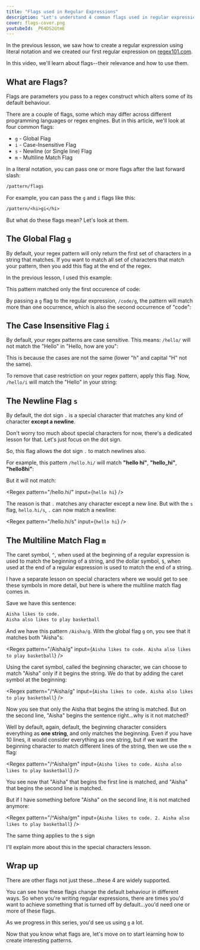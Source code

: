```yaml
---
title: "Flags used in Regular Expressions"
description: "Let's understand 4 common flags used in regular expressions"
cover: flags-cover.png
youtubeId: _P64DS2GtmE
---
```


In the previous lesson, we saw how to create a regular expression using literal notation and we created our first regular expression on [regex101.com](https://regex101.com).

In this video, we'll learn about flags--their relevance and how to use them.

## What are Flags?

Flags are parameters you pass to a regex construct which alters some of its default behaviour.

There are a couple of flags, some which may differ across different programming languages or regex engines. But in this article, we'll look at four common flags:

- `g` - Global Flag
- `i` - Case-Insensitive Flag
- `s` - Newline (or Single line) Flag
- `m` - Multiline Match Flag

In a literal notation, you can pass one or more flags after the last forward slash:

```txt
/pattern/flags
```

For example, you can pass the `g` and `i` flags like this:

```txt
/pattern/<hi>gi</hi>
```

But what do these flags mean? Let's look at them.

## The Global Flag `g`

By default, your regex pattern will only return the first set of characters in a string that matches. If you want to match all set of characters that match your pattern, then you add this flag at the end of the regex.

In the previous lesson, I used this example:

<Regex
  pattern="/code/"
  input="my channel is deeecode, and I make videos on code"
  type='validate'
/>

This pattern matched only the first occurence of code:

By passing a `g` flag to the regular expression, `/code/g`, the pattern will match more than one occurrence, which is also the second occurrence of "code":

<Regex
  pattern="/code/g"
  input="my channel is deeecode, and I make videos on code"
/>

## The Case Insensitive Flag `i`

By default, your regex patterns are case sensitive. This means: `/hello/` will not match the "Hello" in "Hello, how are you":

<Regex pattern="/hello/" input="Hello, how are you" />

This is because the cases are not the same (lower "h" and capital "H" not the same).

To remove that case restriction on your regex pattern, apply this flag. Now, `/hello/i` will match the "Hello" in your string:

<Regex pattern="/hello/i" input="Hello, how are you" />

## The Newline Flag `s`

By default, the dot sign `.` is a special character that matches any kind of character **except a newline**.

Don't worry too much about special characters for now, there's a dedicated lesson for that. Let's just focus on the dot sign.

So, this flag allows the dot sign `.` to match newlines also.

For example, this pattern `/hello.hi/` will match **"hello hi"**, **"hello_hi"**, **"hello8hi"**:

<Regex
  pattern="/hello.hi/g"
  input="hello hi and hello_hi and hello8hi"
/>

But it will not match:

<Regex
  pattern="/hello.hi/"
  input={`hello
hi`}
/>


The reason is that `.` matches any character except a new line. But with the `s` flag, `hello.hi/s`, `.` can now match a newline:

<Regex
  pattern="/hello.hi/s"
  input={`hello
hi`}
/>

## The Multiline Match Flag `m`

The caret symbol, `^`, when used at the beginning of a regular expression is used to match the beginning of a string, and the dollar symbol, `$`, when used at the end of a regular expression is used to match the end of a string.

I have a separate lesson on special characters where we would get to see these symbols in more detail, but here is where the multiline match flag comes in.

Save we have this sentence:

```txt
Aisha likes to code.
Aisha also likes to play basketball
```

And we have this pattern `/Aisha/g`. With the global flag `g` on, you see that it matches both "Aisha"s:

<Regex
  pattern="/Aisha/g"
  input={`Aisha likes to code.
Aisha also likes to play basketball`}
/>

Using the caret symbol, called the beginning character, we can choose to match "Aisha" only if it begins the string. We do that by adding the caret symbol at the beginning:

<Regex
  pattern="/^Aisha/g"
  input={`Aisha likes to code.
Aisha also likes to play basketball`}
/>

Now you see that only the Aisha that begins the string is matched. But on the second line, "Aisha" begins the sentence right…why is it not matched?

Well by default, again, default, the beginning character considers everything as **one string**, and only matches the beginning. Even if you have 10 lines, it would consider everything as one string, but if we want the beginning character to match different lines of the string, then we use the `m` flag:

<Regex
  pattern="/^Aisha/gm"
  input={`Aisha likes to code.
Aisha also likes to play basketball`}
/>

You see now that "Aisha" that begins the first line is matched, and "Aisha" that begins the second line is matched.

But if I have something before "Aisha" on the second line, it is not matched anymore:

<Regex
  pattern="/^Aisha/gm"
  input={`Aisha likes to code.
2. Aisha also likes to play basketball`}
/>

The same thing applies to the `$` sign

I'll explain more about this in the special characters lesson.

## Wrap up

There are other flags not just these…these 4 are widely supported.

You can see how these flags change the default behaviour in different ways. So when you're writing regular expressions, there are times you'd want to achieve something that is turned off by default…you'd need one or more of these flags.

As we progress in this series, you'd see us using `g` a lot.

Now that you know what flags are, let's move on to start learning how to create interesting patterns.
